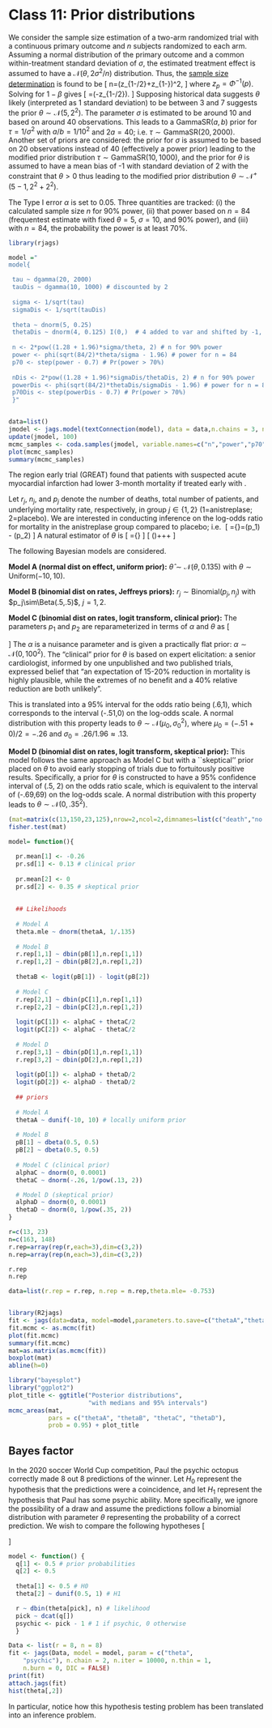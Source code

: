 # Class 11: Prior distributions


:::{.example #power-analysis name="Power analysis" .lizi}

We consider the sample size estimation of a two-arm randomized trial with a continuous primary outcome and $n$ subjects randomized to each arm. Assuming a normal distribution of the primary outcome and a common within-treatment standard deviation of $\sigma$, the estimated treatment effect is assumed to have a $\mathcal{N}(\theta,2\sigma^2/n)$ distribution. Thus, the [sample size determination](https://en.wikipedia.org/wiki/Sample_size_determination#Cumulative_distribution_function) is found to be
\[
n=\frac{2\sigma^2}{\theta^2}\left(z_{1-\alpha/2}+z_{1-\beta}\right)^2,
\]
where $z_p=\Phi^{-1}(p)$. Solving for $1-\beta$ gives
\[
\text{Power}=\Phi\left(\sqrt{\frac{n\theta^2}{2\sigma^2}}-z_{1-\alpha/2}\right).
\]
Supposing historical data suggests $\theta$ likely (interpreted as 1 standard deviation) to be between 3 and 7 suggests the prior $\theta\sim\mathcal{N}(5,2^2)$. The parameter $\sigma$ is estimated to be around 10 and based on around 40 observations. This leads to a $\mathrm{GammaSR}(a,b)$ prior for $\tau=1/\sigma^2$ with $a/b=1/10^2$ and $2a=40$; i.e. $\tau\sim\mathrm{GammaSR}(20,2000)$. Another set of priors are considered: the prior for $\sigma$ is assumed to be based on 20 observations instead of 40 (effectively a power prior) leading to the modified prior distribution $\tau\sim\mathrm{GammaSR}(10,1000)$, and the prior for $\theta$ is assumed to have a mean bias of -1 with standard deviation of 2 with the constraint that $\theta>0$ thus leading to the modified prior distribution $\theta\sim \mathcal{N}^+(5-1,2^2+2^2)$.

\vspace{.2cm}

The Type I error $\alpha$ is set to $0.05$. Three quantities are tracked: (i) the calculated sample size $n$ for 90\% power, (ii) that power based on $n=84$ (frequentest estimate with fixed $\theta=5$, $\sigma=10$, and 90\% power), and (iii) with $n=84$, the probability the power is at least 70\%. 

:::


```r
library(rjags)

model ="
model{

 tau ~ dgamma(20, 2000)
 tauDis ~ dgamma(10, 1000) # discounted by 2
 
 sigma <- 1/sqrt(tau) 
 sigmaDis <- 1/sqrt(tauDis) 
 
 theta ~ dnorm(5, 0.25) 
 thetaDis ~ dnorm(4, 0.125) I(0,)  # 4 added to var and shifted by -1, constrained to be >0
 
 n <- 2*pow((1.28 + 1.96)*sigma/theta, 2) # n for 90% power 
 power <- phi(sqrt(84/2)*theta/sigma - 1.96) # power for n = 84 
 p70 <- step(power - 0.7) # Pr(power > 70%)
 
 nDis <- 2*pow((1.28 + 1.96)*sigmaDis/thetaDis, 2) # n for 90% power 
 powerDis <- phi(sqrt(84/2)*thetaDis/sigmaDis - 1.96) # power for n = 84 
 p70Dis <- step(powerDis - 0.7) # Pr(power > 70%)
 }"


data=list()
jmodel <- jags.model(textConnection(model), data = data,n.chains = 3, n.adapt= 100,quiet=TRUE)
update(jmodel, 100)
mcmc_samples <- coda.samples(jmodel, variable.names=c("n","power","p70","nDis","powerDis","p70Dis"), n.iter=1000)
plot(mcmc_samples)
summary(mcmc_samples)

```

:::{.example #great name="GREAT study" .lizi}
The \mywiki{https://en.wikipedia.org/wiki/Grampian}{Grampian} region early \mywiki{https://en.wikipedia.org/wiki/Anistreplase}{anistreplase} trial (GREAT) \cite{Group:1992} found that patients with suspected acute myocardial infarction had lower 3-month mortality if treated early with \href{https://en.wikipedia.org/wiki/Thrombolysis}{thrombolysis}. 

\begin{center}
\begin{tabular}{ccccc}
\hline
      &          & \multicolumn{2}{c}{Treatment} & total \\
      &          & anistreplase     & placebo    &       \\ \hline
Event & death    & 13               & 23         & 36    \\
      & no death & 150              & 125        & 275   \\ \hline
total &          & 163              & 148        & 311   \\ \hline
\end{tabular}
\end{center}


Let $r_j$, $n_j$, and $p_j$ denote the number of deaths, total number of patients, and underlying mortality rate, respectively, in group $j\in\{1,2\}$ (1=anistreplase; 2=placebo).  We are interested in conducting inference on the log-odds ratio for mortality in the anistreplase group compared to placebo; i.e. 
\[
\theta=\log\left\{\frac{p_1/(1-p_1)}{p_2/(1-p_2)}\right\}=\text{logit}(p_1) - \text{logit}(p_2)
\]
A natural estimator of $\theta$ is
\[
\hat{\theta}=\log\left\{\frac{r_1/(n_1-r_1)}{r_2/(n_2-r_2)}\right\} \approx -0.753
\]
\mystack{https://stats.stackexchange.com/questions/266098/how-do-i-calculate-the-standard-deviation-of-the-log-odds}{with variance}
\[
\text{Var}(\hat\theta)\approx \frac{1}{r_1}+\frac{1}{r_2}+\frac{1}{n_1-r_1}+\frac{1}{n_2-r_2}\approx 0.135
\]

The following Bayesian models are considered.


**Model A (normal dist on effect, uniform prior):** $\hat\theta\sim\mathcal{N}(\theta,0.135)$ with $\theta\sim\text{Uniform}(-10,10)$. 

**Model B (binomial dist on rates, Jeffreys priors):** $r_j\sim\text{Binomial}(p_j,n_j)$ with $p_j\sim\Beta(.5,.5)$, $j=1,2$.  

**Model C (binomial dist on rates, logit transform, clinical prior):** The parameters $p_1$ and $p_2$ are reparameterized in terms of $\alpha$ and $\theta$ as 
\[
\begin{split}
\text{logit}(p_1) &= \alpha + \theta/2\\
\text{logit}(p_2) &= \alpha - \theta/2
\end{split}
\]
The $\alpha$ is a nuisance parameter and is given a practically flat prior: $\alpha\sim\mathcal{N}(0,100^2)$. The "clinical" prior for $\theta$ is based on expert elicitation: a senior cardiologist, informed by one unpublished and two published trials, expressed belief that "an expectation of 15-20\% reduction in mortality is highly plausible, while the extremes of no benefit and a 40\% relative reduction are both unlikely".

This is translated into a 95\% interval for the odds ratio being (.6,1), which corresponds to the interval (-.51,0) on the log-odds scale. A normal distribution with this property leads to $\theta\sim\mathcal{N}(\mu_0,\sigma_{0}^2)$, where $\mu_0=(-.51+0)/2=-.26$ and $\sigma_0=.26/1.96\approx .13$.

**Model D (binomial dist on rates, logit transform, skeptical prior):** This model follows the same approach as Model C but with a ``skeptical'' prior placed on $\theta$ to avoid early stopping of trials due to fortuitously positive results.  Specifically, a prior for $\theta$ is constructed to have a 95\% confidence interval of (.5, 2) on the odds ratio scale, which is equivalent to the interval of (-.69,69) on the log-odds scale. A normal distribution with this property leads to $\theta\sim\mathcal{N}(0,.35^2)$. 

:::

```r
(mat=matrix(c(13,150,23,125),nrow=2,ncol=2,dimnames=list(c("death","no death"),c("anistreplase","placebo"))))
fisher.test(mat)
```


```r
model= function(){

  pr.mean[1] <- -0.26
  pr.sd[1] <- 0.13 # clinical prior
  
  pr.mean[2] <- 0
  pr.sd[2] <- 0.35 # skeptical prior
  
  
  ## Likelihoods
  
  # Model A
  theta.mle ~ dnorm(thetaA, 1/.135) 
  
  # Model B
  r.rep[1,1] ~ dbin(pB[1],n.rep[1,1])
  r.rep[1,2] ~ dbin(pB[2],n.rep[1,2])
  
  thetaB <- logit(pB[1]) - logit(pB[2])
  
  # Model C
  r.rep[2,1] ~ dbin(pC[1],n.rep[1,1])
  r.rep[2,2] ~ dbin(pC[2],n.rep[1,2])
  
  logit(pC[1]) <- alphaC + thetaC/2
  logit(pC[2]) <- alphaC - thetaC/2
  
  # Model D
  r.rep[3,1] ~ dbin(pD[1],n.rep[1,1])
  r.rep[3,2] ~ dbin(pD[2],n.rep[1,2])
  
  logit(pD[1]) <- alphaD + thetaD/2
  logit(pD[2]) <- alphaD - thetaD/2
  
  ## priors
  
  # Model A
  thetaA ~ dunif(-10, 10) # locally uniform prior
  
  # Model B
  pB[1] ~ dbeta(0.5, 0.5) 
  pB[2] ~ dbeta(0.5, 0.5) 
  
  # Model C (clinical prior)
  alphaC ~ dnorm(0, 0.0001)
  thetaC ~ dnorm(-.26, 1/pow(.13, 2))

  # Model D (skeptical prior)
  alphaD ~ dnorm(0, 0.0001)
  thetaD ~ dnorm(0, 1/pow(.35, 2))
}

r=c(13, 23)
n=c(163, 148)
r.rep=array(rep(r,each=3),dim=c(3,2))
n.rep=array(rep(n,each=3),dim=c(3,2))

r.rep
n.rep

data=list(r.rep = r.rep, n.rep = n.rep,theta.mle= -0.753)


library(R2jags)
fit <- jags(data=data, model=model,parameters.to.save=c("thetaA","thetaB","thetaC","thetaD"), n.chain=2, n.iter=5000, n.thin=1, n.burn=100, DIC=FALSE)
fit.mcmc <- as.mcmc(fit)
plot(fit.mcmc)
summary(fit.mcmc)
mat=as.matrix(as.mcmc(fit))
boxplot(mat)
abline(h=0)

library("bayesplot")
library("ggplot2")
plot_title <- ggtitle("Posterior distributions",
                      "with medians and 95% intervals")
mcmc_areas(mat,
           pars = c("thetaA", "thetaB", "thetaC", "thetaD"),
           prob = 0.95) + plot_title
```




## Bayes factor


:::{.example #octopus name="Paul the psychic octopus" .lizi}
In the 2020 soccer World Cup competition, Paul the psychic octopus correctly made 8 out 8 predictions of the winner. Let $H_0$ represent the hypothesis that the predictions were a coincidence, and let $H_1$ represent the hypothesis that Paul has some psychic ability. More specifically, we ignore the possibility of a draw and assume the predictions follow a binomial distribution with parameter $\theta$ representing the probability of a correct prediction. We wish to compare the following hypotheses 
\[
\begin{split}
    &H_0: \theta=.5\\
    &H_1: \theta\sim\text{Uniform}(.5,1)
\end{split}
\]
:::


```r
model <- function() { 
  q[1] <- 0.5 # prior probabilities
  q[2] <- 0.5 
  
  theta[1] <- 0.5 # H0
  theta[2] ~ dunif(0.5, 1) # H1

  r ~ dbin(theta[pick], n) # likelihood
  pick ~ dcat(q[])
  psychic <- pick - 1 # 1 if psychic, 0 otherwise
  }

Data <- list(r = 8, n = 8)
fit <- jags(Data, model = model, param = c("theta",
    "psychic"), n.chain = 2, n.iter = 10000, n.thin = 1,
    n.burn = 0, DIC = FALSE)
print(fit)
attach.jags(fit)
hist(theta[,2])
```

In particular, notice how this hypothesis testing problem has been translated into an inference problem. 
